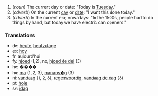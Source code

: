 # (''noun'') The current day or date: "Today is [[Tuesday]]."
# (''adverb'') On the current [[day]] or [[date]]: "I want this done today."
# (''adverb'') In the current era; nowadays: "In the 1500s, people had to do things by hand, but today we have electric can openers."

===Translations===
*de: [[heute]], [[heutzutage]]
*es: [[hoy]]
*fr: [[aujourd'hui]]
*fy: [[hjoed]] (1,2), no, [[hjoed de dei]] (3)
*he: ����
*hu: [[ma]] (1, 2, 3), [[manaps�g]] (3)
*nl: [[vandaag]] (1, 2, 3), [[tegenwoordig]], [[vandaag de dag]] (3)
*pt: [[hoje]]
*sv: [[idag]]